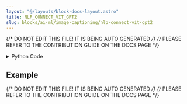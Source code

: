 ```yaml
---
layout: "@/layouts/block-docs-layout.astro"
title: NLP_CONNECT_VIT_GPT2
slug: blocks/ai-ml/image-captioning/nlp-connect-vit-gpt2
---
```


{/* DO NOT EDIT THIS FILE! IT IS BEING AUTO GENERATED */}
{/* PLEASE REFER TO THE CONTRIBUTION GUIDE ON THE DOCS PAGE */}


<PythonDocsDisplay docstring={docstring} />
<details>
<summary>Python Code</summary>

```python
from flojoy import flojoy, run_in_venv, DataFrame, Image


@flojoy
@run_in_venv(
    pip_dependencies=[
        "transformers==4.30.2",
        "torch~=2.0.1",
        "torchvision~=0.15.2",
    ],
    verbose=True,
)
def NLP_CONNECT_VIT_GPT2(default: Image) -> DataFrame:
    """The NLP_CONNECT_VIT_GPT2 node captions an input image and produces an output string wrapped in a dataframe.

    Returns
    -------
    DataFrame
        DataFrame containing the caption column and a single row.
    """

    import numpy as np
    import pandas as pd

    import transformers
    import torch
    import torchvision.transforms.functional as TF
    from flojoy import DataFrame, snapshot_download

    r, g, b, a = default.r, default.g, default.b, default.a
    nparray = (
        np.stack((r, g, b, a), axis=2) if a is not None else np.stack((r, g, b), axis=2)
    )
    image = TF.to_pil_image(nparray).convert("RGB")

    # Download repo to local flojoy cache
    local_repo_path = snapshot_download(
        repo_id="nlpconnect/vit-gpt2-image-captioning",
        revision="dc68f91c06a1ba6f15268e5b9c13ae7a7c514084",
        local_dir_use_symlinks=False,
    )
    # Load model objects
    model = transformers.VisionEncoderDecoderModel.from_pretrained(local_repo_path)
    feature_extractor = transformers.ViTImageProcessor.from_pretrained(local_repo_path)
    tokenizer = transformers.AutoTokenizer.from_pretrained(local_repo_path)

    with torch.inference_mode():
        pixel_values = feature_extractor(images=[image], return_tensors="pt").pixel_values  # type: ignore
        output_ids = model.generate(pixel_values, max_length=16, num_beams=4)  # type: ignore
        preds = tokenizer.batch_decode(output_ids, skip_special_tokens=True)  # type: ignore
        pred = preds[0].strip()

    df_pred = pd.DataFrame.from_records([(pred,)], columns=["caption"])

    return DataFrame(df=df_pred)

```

[Find this Flojoy Block on GitHub](https://github.com/flojoy-ai/blocks/blob/main/blocks/AI_ML/IMAGE_CAPTIONING/NLP_CONNECT_VIT_GPT2/NLP_CONNECT_VIT_GPT2.py)

</details>

## Example


<GetHelpWidget />


<AppDisplay app={app} blockName="NLP_CONNECT_VIT_GPT2" client:visible />


<Example />

{/* DO NOT EDIT THIS FILE! IT IS BEING AUTO GENERATED */}
{/* PLEASE REFER TO THE CONTRIBUTION GUIDE ON THE DOCS PAGE */}

